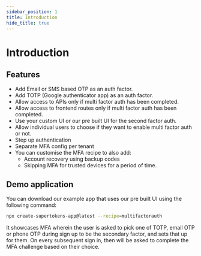 ```yaml
---
sidebar_position: 1
title: Introduction
hide_title: true
---
```



<MFAPaidBanner />

# Introduction

## Features
- Add Email or SMS based OTP as an auth factor.
- Add TOTP (Google authenticator app) as an auth factor.
- Allow access to APIs only if multi factor auth has been completed.
- Allow access to frontend routes only if multi factor auth has been completed.
- Use your custom UI or our pre built UI for the second factor auth.
- Allow individual users to choose if they want to enable multi factor auth or not.
- Step up authentication
- Separate MFA config per tenant
- You can customise the MFA recipe to also add:
    - Account recovery using backup codes
    - Skipping MFA for trusted devices for a period of time.

## Demo application
You can download our example app that uses our pre built UI using the following command:

```bash
npx create-supertokens-app@latest --recipe=multifactorauth
```

It showcases MFA wherein the user is asked to pick one of TOTP, email OTP or phone OTP during sign up to be the secondary factor, and sets that up for them. On every subsequent sign in, then will be asked to complete the MFA challenge based on their choice.
